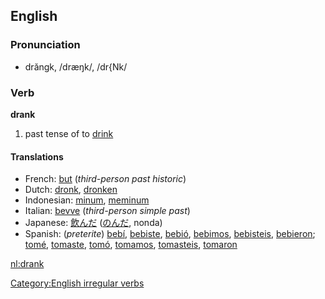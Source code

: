 ==English==
=== Pronunciation ===
*drăngk, /dræŋk/, /dr{Nk/

=== Verb ===
'''drank'''

# past tense of to [[drink]]

==== Translations ====
*French: [[but#French|but]] (''third-person past historic'')
*Dutch: [[dronk]], [[dronken]]
*Indonesian: [[minum]], [[minum|meminum]]
*Italian: [[bevve]] (''third-person simple past'')
*Japanese: [[飲んだ]] ([[のんだ]], nonda)
*Spanish: (''preterite'') [[bebí]], [[bebiste]], [[bebió]], [[bebimos]], [[bebisteis]], [[bebieron]]; [[tomé]], [[tomaste]], [[tomó]], [[tomamos]], [[tomasteis]], [[tomaron]]

[[Category:English irregular verbs]]
[[nl:drank]]